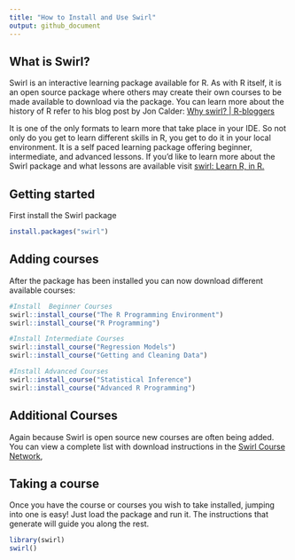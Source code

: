 ```yaml
---
title: "How to Install and Use Swirl"
output: github_document
---
```


## What is Swirl?

Swirl is an interactive learning package available for R. As with R itself, it is an open source package where others may create their own courses to be made available to download via the package. You can learn more about the history of R refer to his blog post by Jon Calder: [Why swirl? \| R-bloggers](https://www.r-bloggers.com/2017/01/why-swirl/)

It is one of the only formats to learn more that take place in your IDE. So not only do you get to learn different skills in R, you get to do it in your local environment. It is a self paced learning package offering beginner, intermediate, and advanced lessons. If you'd like to learn more about the Swirl package and what lessons are available visit [swirl: Learn R, in R.](https://swirlstats.com/)

## Getting started

First install the Swirl package

``` r
install.packages("swirl")
```

## Adding courses

After the package has been installed you can now download different available courses:

``` r
#Install  Beginner Courses 
swirl::install_course("The R Programming Environment") 
swirl::install_course("R Programming") 

#Install Intermediate Courses 
swirl::install_course("Regression Models") 
swirl::install_course("Getting and Cleaning Data") 

#Install Advanced Courses 
swirl::install_course("Statistical Inference") 
swirl::install_course("Advanced R Programming")
```

## Additional Courses

Again because Swirl is open source new courses are often being added. You can view a complete list with download instructions in the [Swirl Course Network](https://swirlstats.com/scn/title.html),

## Taking a course

Once you have the course or courses you wish to take installed, jumping into one is easy! Just load the package and run it. The instructions that generate will guide you along the rest.

``` r
library(swirl)
swirl()
```
